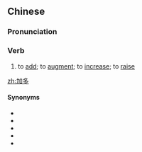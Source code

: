 ==Chinese==
{{zh-forms}}

===Pronunciation===
{{zh-pron
|m=jiāduō
|cat=v
}}

===Verb===
{{zh-verb}}

# to [[add]]; to [[augment]]; to [[increase]]; to [[raise]]

[[zh:加多]]

====Synonyms====
* {{zh-l|加添}}
* {{zh-l|添加}}
* {{zh-l|增多}}
* {{zh-l|增加}}
* {{zh-l|增添}}